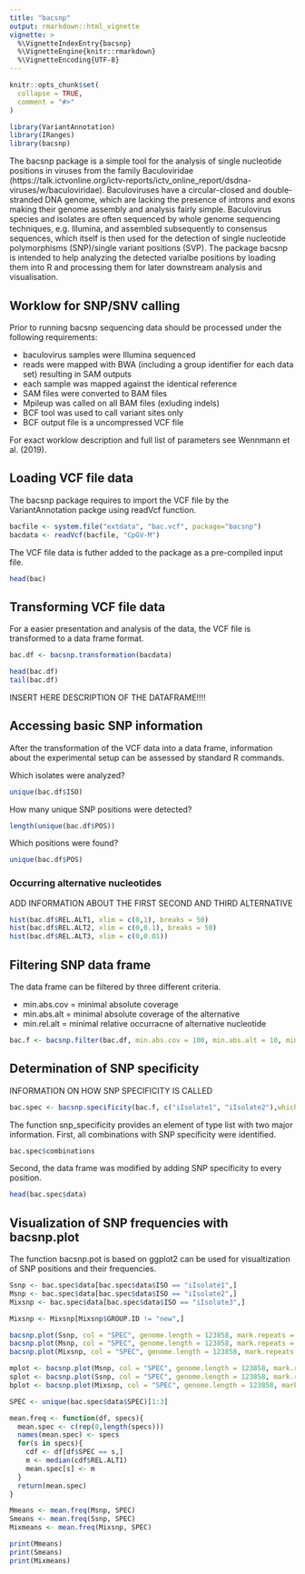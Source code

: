 ```yaml
---
title: "bacsnp"
output: rmarkdown::html_vignette
vignette: >
  %\VignetteIndexEntry{bacsnp}
  %\VignetteEngine{knitr::rmarkdown}
  %\VignetteEncoding{UTF-8}
---
```


```r
knitr::opts_chunk$set(
  collapse = TRUE,
  comment = "#>"
)
```

```r
library(VariantAnnotation)
library(IRanges)
library(bacsnp)
```


The bacsnp package is a simple tool for the analysis of single nucleotide positions in viruses from the family Baculoviridae (https://talk.ictvonline.org/ictv-reports/ictv_online_report/dsdna-viruses/w/baculoviridae). Baculoviruses have a circular-closed and double-stranded DNA genome, which are lacking the presence of introns and exons making their genome assembly and analysis fairly simple. Baculovirus species and isolates are often sequenced by whole genome sequencing techniques, e.g. Illumina, and assembled subsequently to consensus sequences, which itself is then used for the detection of single nucleotide polymorphisms (SNP)/single variant positions (SVP). The package bacsnp is intended to help analyzing the detected varialbe positions by loading them into R and processing them for later downstream analysis and visualisation.

## Worklow for SNP/SNV calling

Prior to running bacsnp sequencing data should be processed under the following requirements:  
  
+ baculovirus samples were Illumina sequenced  
+ reads were mapped with BWA (including a group identifier for each data set) resulting in SAM outputs  
+ each sample was mapped against the identical reference  
+ SAM files were converted to BAM files  
+ Mpileup was called on all BAM files (exluding indels)  
+ BCF tool was used to call variant sites only  
+ BCF output file is a uncompressed VCF file

For exact worklow description and full list of parameters see Wennmann et al. (2019).

## Loading VCF file data

The bacsnp package requires to import the VCF file by the VariantAnnotation packge using readVcf function.

```r
bacfile <- system.file("extdata", "bac.vcf", package="bacsnp")
bacdata <- readVcf(bacfile, "CpGV-M")
```

The VCF file data is futher added to the package as a pre-compiled input file.

```r
head(bac)
```

## Transforming VCF file data

For a easier presentation and analysis of the data, the VCF file is transformed to a data frame format.

```r
bac.df <- bacsnp.transformation(bacdata)

head(bac.df)
tail(bac.df)
```

INSERT HERE DESCRIPTION OF THE DATAFRAME!!!!


## Accessing basic SNP information

After the transformation of the VCF data into a data frame, information about the experimental setup can be assessed by standard R commands.

Which isolates were analyzed?

```r
unique(bac.df$ISO)
```

How many unique SNP positions were detected?

```r
length(unique(bac.df$POS))
```

Which positions were found?

```r
unique(bac.df$POS)
```

### Occurring alternative nucleotides

ADD INFORMATION ABOUT THE FIRST SECOND AND THIRD ALTERNATIVE

```r
hist(bac.df$REL.ALT1, xlim = c(0,1), breaks = 50)
hist(bac.df$REL.ALT2, xlim = c(0,0.1), breaks = 50)
hist(bac.df$REL.ALT3, xlim = c(0,0.01))
```


## Filtering SNP data frame

The data frame can be filtered by three different criteria.  
  
+ min.abs.cov = minimal absolute coverage
+ min.abs.alt = minimal absolute coverage of the alternative
+ min.rel.alt = minimal relative occurracne of alternative nucleotide

```r
bac.f <- bacsnp.filter(bac.df, min.abs.cov = 100, min.abs.alt = 10, min.rel.alt = 0.05)
```


## Determination of SNP specificity

INFORMATION ON HOW SNP SPECIFICITY IS CALLED

```r
bac.spec <- bacsnp.specificity(bac.f, c("iIsolate1", "iIsolate2"),which.rel = "REL.ALT1")
```

The function snp_specificity provides an element of type list with two major information. First, all combinations with SNP specificity were identified. 

```r
bac.spec$combinations
```

Second, the data frame was modified by adding SNP specificity to every position.

```r
head(bac.spec$data) 
```

## Visualization of SNP frequencies with bacsnp.plot

The function bacsnp.pot is based on ggplot2 can be used for visualtization of SNP positions and their frequencies. 

```r
Ssnp <- bac.spec$data[bac.spec$data$ISO == "iIsolate1",]
Msnp <- bac.spec$data[bac.spec$data$ISO == "iIsolate2",]
Mixsnp <- bac.spec$data[bac.spec$data$ISO == "iIsolate3",]

Mixsnp <- Mixsnp[Mixsnp$GROUP.ID != "new",]

bacsnp.plot(Ssnp, col = "SPEC", genome.length = 123858, mark.repeats = FALSE)#, mark.lowGQ = 120, mark.lowQUAL = 400)
bacsnp.plot(Msnp, col = "SPEC", genome.length = 123858, mark.repeats = FALSE)#, mark.lowGQ = 120, mark.lowQUAL = 400)
bacsnp.plot(Mixsnp, col = "SPEC", genome.length = 123858, mark.repeats = FALSE)#, mark.lowGQ = 120, mark.lowQUAL = 400)

mplot <- bacsnp.plot(Msnp, col = "SPEC", genome.length = 123858, mark.repeats = FALSE)#, mark.lowGQ = 120, mark.lowQUAL = 400)
splot <- bacsnp.plot(Ssnp, col = "SPEC", genome.length = 123858, mark.repeats = FALSE)#, mark.lowGQ = 120, mark.lowQUAL = 400)
bplot <- bacsnp.plot(Mixsnp, col = "SPEC", genome.length = 123858, mark.repeats = FALSE)#, mark.lowGQ = 120, mark.lowQUAL = 400)


```

```r
SPEC <- unique(bac.spec$data$SPEC)[1:3]

mean.freq <- function(df, specs){
  mean.spec <- c(rep(0,length(specs)))
  names(mean.spec) <- specs
  for(s in specs){
    cdf <- df[df$SPEC == s,]
    m <- median(cdf$REL.ALT1)
    mean.spec[s] <- m
  }
  return(mean.spec)
}

Mmeans <- mean.freq(Msnp, SPEC)
Smeans <- mean.freq(Ssnp, SPEC)
Mixmeans <- mean.freq(Mixsnp, SPEC)

print(Mmeans)
print(Smeans)
print(Mixmeans)

```






